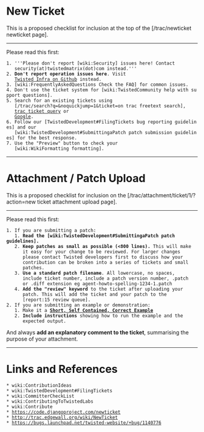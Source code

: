 = New Ticket =

This is a proposed checklist for inclusion at the top of the
[/trac/newticket newticket page].

----

Please read this first:

 1. '''Please don't report [wiki:Security] issues here! Contact
    security(at)twistedmatrix(dot)com instead.'''
 2. '''Don't report operation issues here'''. Visit
    [https://github.com/twisted-infra/ Twisted Infra on Github] instead.
 3. [wiki:FrequentlyAskedQuestions Check the FAQ] for common issues.
 4. Don't use the ticket system for [wiki:TwistedCommunity help with support questions].
 5. Search for an existing tickets using
    [/trac/search?q=&noquickjump=1&ticket=on trac freetext search],
    [query:?status=!closed&order=id&desc=0&description=&summary=&component= trac ticket query] or
    [https://www.google.co.uk/search?q=site:twistedmatrix.com/trac/ticket Google].
 6. Follow our [TwistedDevelopment#FilingTickets bug reporting guidelines] and our
    [wiki:TwistedDevelopment#SubmittingaPatch patch submission guidelines] for the best response.
 7. Use the "Preview" button to check your
    [wiki:WikiFormatting formatting].

----

= Attachment / Patch Upload =

This is a proposed checklist for inclusion on the
[/trac/attachment/ticket/1/?action=new ticket attachment upload page].

----

Please read this first:

 1. If you are submitting a patch:
    1. '''Read the [wiki:TwistedDevelopment#SubmittingaPatch patch guidelines].'''
    2. '''Keep patches as small as possible (<800 lines).''' This will make
       it easy for your change to be reviewed. For larger changes
       please contact Twisted developers first to discuss how your
       contribution can be broken into a series of tickets and small
       patches.
    3. '''Use a standard patch filename'''. All lowercase, no spaces,
       include ticket number, include a patch version number, .patch
       or .diff extension eg agent-howto-spelling-1234-1.patch
    4. '''Add the "review" keyword''' to the ticket after uploading your
       patch. This will add the ticket and your patch to the
       [report:15 review queue].
 2. If you are submitting an example or demonstration:
    1. Make it a '''[http://sscce.org/ Short, Self Contained, Correct Example]'''
    2. '''Include instructions''' showing how to run the example and the
       expected output.

And always '''add an explanatory comment to the ticket''', summarising
the purpose of your attachment.


----

= Links and References =
 * wiki:ContributionIdeas
 * wiki:TwistedDevelopment#FilingTickets
 * wiki:CommitterCheckList
 * wiki:ContributingToTwistedLabs
 * wiki:Contribute
 * https://code.djangoproject.com/newticket
 * http://trac.edgewall.org/wiki/NewTicket
 * https://bugs.launchpad.net/twisted-website/+bug/1140776
